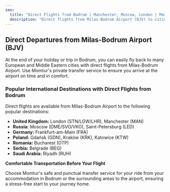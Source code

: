 ```yaml
---
seo:
  title: "Direct Flights from Bodrum | Manchester, Moscow, London | Momtur"
  description: "Direct flights from Milas-Bodrum Airport (BJV) to cities like Manchester, Moscow, London, Frankfurt, and Riyadh. Arrive for your departure safely with Momtur."
---
```


## Direct Departures from Milas-Bodrum Airport (BJV)

At the end of your holiday or trip in Bodrum, you can easily fly back to many European and Middle Eastern cities with direct flights from Milas-Bodrum Airport. Use Momtur's private transfer service to ensure you arrive at the airport on time and in comfort.

### Popular International Destinations with Direct Flights from Bodrum

Direct flights are available from Milas-Bodrum Airport to the following popular destinations:

- **United Kingdom:** London (STN/LGW/LHR), Manchester (MAN)
- **Russia:** Moscow (DME/SVO/VKO), Saint-Petersburg (LED)
- **Germany:** Frankfurt-am-Main (FRA)
- **Poland:** Gdańsk (GDN), Kraków (KRK), Katowice (KTW)
- **Romania:** Bucharest (OTP)
- **Serbia:** Belgrade (BEG)
- **Saudi Arabia:** Riyadh (RUH)

**Comfortable Transportation Before Your Flight**

Choose Momtur's safe and punctual transfer service for your ride from your accommodation in Bodrum or the surrounding areas to the airport, ensuring a stress-free start to your journey home.
